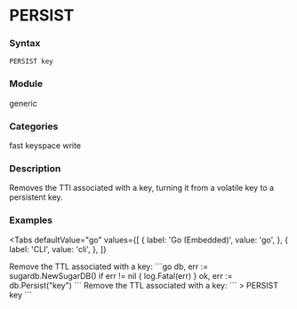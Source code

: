 
# PERSIST

### Syntax
```
PERSIST key
```

### Module
<span className="acl-category">generic</span>

### Categories
<span className="acl-category">fast</span>
<span className="acl-category">keyspace</span>
<span className="acl-category">write</span>

### Description
Removes the TTl associated with a key, turning it from a volatile key to a persistent key.

### Examples

<Tabs
  defaultValue="go"
  values={[
    { label: 'Go (Embedded)', value: 'go', },
    { label: 'CLI', value: 'cli', },
  ]}
>
  <TabItem value="go">
    Remove the TTL associated with a key:
    ```go
    db, err := sugardb.NewSugarDB()
    if err != nil {
      log.Fatal(err)
    }
    ok, err := db.Persist("key")
    ```
  </TabItem>
  <TabItem value="cli">
    Remove the TTL associated with a key:
    ```
    > PERSIST key
    ```
  </TabItem>
</Tabs>
